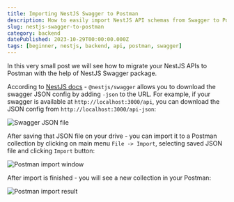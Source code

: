 ```yaml
---
title: Importing NestJS Swagger to Postman
description: How to easily import NestJS API schemas from Swagger to Postman
slug: nestjs-swagger-to-postman
category: backend
datePublished: 2023-10-29T00:00:00.000Z
tags: [beginner, nestjs, backend, api, postman, swagger]
---
```


In this very small post we will see how to migrate your NestJS APIs to Postman with the help of NestJS Swagger package.

According to [NestJS docs](https://docs.nestjs.com/openapi/introduction#bootstrap) - `@nestjs/swagger` allows you to download the swagger JSON config by adding `-json` to the URL. For example, if your swagger is available at `http://localhost:3000/api`, you can download the JSON config from `http://localhost:3000/api-json`:

![Swagger JSON file](https://raw.githubusercontent.com/rodion-arr/blog/main/content/images/2023/10/nestjs-swagger-to-postman/1.png)

After saving that JSON file on your drive - you can import it to a Postman collection by clicking on main menu `File -> Import`, selecting saved JSON file and clicking `Import` button:

![Postman import window](https://raw.githubusercontent.com/rodion-arr/blog/main/content/images/2023/10/nestjs-swagger-to-postman/2.png)

After import is finished - you will see a new collection in your Postman:

![Postman import result](https://raw.githubusercontent.com/rodion-arr/blog/main/content/images/2023/10/nestjs-swagger-to-postman/3.png)

